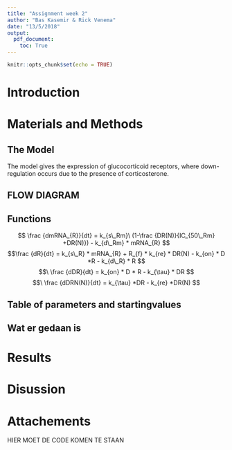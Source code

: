 ```yaml
---
title: "Assignment week 2"
author: "Bas Kasemir & Rick Venema"
date: "13/5/2018"
output: 
  pdf_document:
    toc: True
---
```


```r
knitr::opts_chunk$set(echo = TRUE)
```


# Introduction


# Materials and Methods

## The Model
The model gives the expression of glucocorticoid receptors, where down-regulation occurs due to the presence of corticosterone. 

## FLOW DIAGRAM

## Functions

$$ \frac {dmRNA_{R}}{dt} = k_{s\_Rm}\ (1-\frac {DR(N)}{IC_{50\_Rm} +DR(N)}) - k_{d\_Rm} * mRNA_{R} $$
$$\frac {dR}{dt} = k_{s\_R} * mRNA_{R} + R_{f} * k_{re} * DR(N) - k_{on} * D *R - k_{d\_R} * R   $$
$$\ \frac {dDR}{dt} = k_{on} * D * R - k_{\tau} * DR $$
$$\ \frac {dDRN(N)}{dt} = k_{\tau} *DR - k_{re} *DR(N)  $$

## Table of parameters and startingvalues

## Wat er gedaan is



# Results

# Disussion


# Attachements
HIER MOET DE CODE KOMEN TE STAAN

